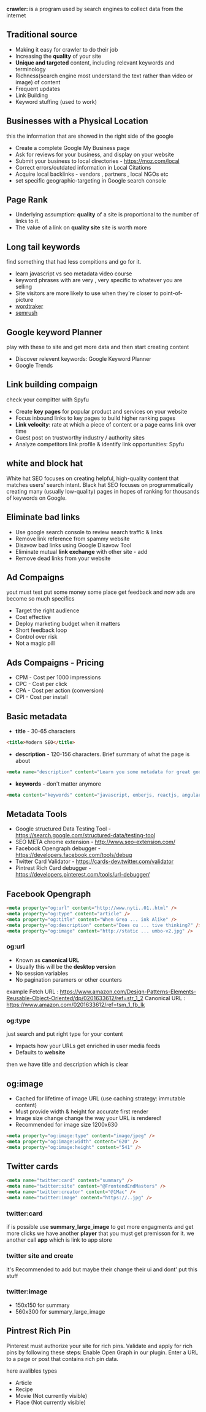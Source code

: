 <b>crawler: </b> is a program used by search engines to collect data from the internet

## Traditional source

- Making it easy for crawler to do their job
- Increasing the <b>quality</b> of your site
- <b>Unique and targeted</b> content, including relevant keywords and terminology
- Richness(search engine most understand the text rather than video or image) of content
- Frequent updates
- Link Building
- Keyword stuffing (used to work)

## Businesses with a Physical Location

this the information that are showed in the right side of the google

- Create a complete Google My Business page
- Ask for reviews for your business, and display on your website
- Submit your business to local directories - https://moz.com/local
- Correct errors/outdated information in Local Citations
- Acquire local backlinks - vendors , partners , local NGOs etc
- set specific geographic-targeting in Google search console

## Page Rank

- Underlying assumption: <b>quality</b> of a site is proportional to the
  number of links to it.
- The value of a link on <b>quality site</b> site is worth more

## Long tail keywords

find something that had less compitions and go for it.

- learn javascript vs seo metadata video course
- keyword phrases with are very , very specific to whatever you are selling
- Site visitors are more likely to use when they're closer to point-of-picture
- [wordtraker](https://app.wordtracker.com/)
- [semrush](https://www.semrush.com/)

## Google keyword Planner

play with these to site and get more data and then
start creating content

- Discover relevent keywords: Google Keyword Planner
- Google Trends

## Link building compaign

check your compitter with Spyfu

- Create <b>key pages</b> for popular product and services on your website
- Focus inbound links to key pages to build higher ranking pages
- <b>Link velocity</b>: rate at which a piece of content or a page earns link
  over time
- Guest post on trustworthy industry / authority sites
- Analyze competitors link profile & identify link opportunities: Spyfu

## white and block hat

White hat SEO focuses on creating helpful, high-quality content that matches users' search intent. Black hat SEO focuses on programmatically creating many (usually low-quality) pages in hopes of ranking for thousands of keywords on Google.

## Eliminate bad links

- Use google search console to review search traffic & links
- Remove link reference from spammy website
- Disavow bad links using Google Disavow Tool
- Eliminate mutual <b>link exchange</b> with other site - add <link rel="nofollow"/>
- Remove dead links from your website

## Ad Compaigns

yout must test put some money some place get feedback and now ads are become so much specifics

- Target the right audience
- Cost effective
- Deploy marketing budget when it matters
- Short feedback loop
- Control over risk
- Not a magic pill

## Ads Compaigns - Pricing

- CPM - Cost per 1000 impressions
- CPC - Cost per click
- CPA - Cost per action (conversion)
- CPI - Cost per install

## Basic metadata

- <b>title</b> - 30-65 characters

```html
<title>Modern SEO</title>
```

- <b>description</b> - 120-156 characters. Brief summary of what the page is about

```html
<meta name="description" content="Learn you some metadata for great good!" />
```

- <b>keywords</b> - don't matter anymore

```html
<meta content="keywords" content="javascript, emberjs, reactjs, angularjs" />
```

## Metadata Tools

- Google structured Data Testing Tool - https://search.google.com/structured-data/testing-tool
- SEO META chrome extension - http://www.seo-extension.com/
- Facebook Opengraph debugger - https://developers.facebook.com/tools/debug
- Twitter Card Validator - https://cards-dev.twitter.com/validator
- Pintrest Rich Card debugger - https://developers.pinterest.com/tools/url-debugger/

## Facebook Opengraph

```html
<meta property="og:url" content="http://www.nyti..01..html" />
<meta property="og:type" content="article" />
<meta property="og:title" content="When Grea ... ink Alike" />
<meta property="og:description" content="Does cu ... tive thinking?" />
<meta property="og:image" content="http://static ... umbo-v2.jpg" />
```

### og:url

- Known as <b>canonical URL</b>
- Usually this will be the <b>desktop version</b>
- No session variables
- No pagination paramers or other counters

example
Fetch URL : https://www.amazon.com/Design-Patterns-Elements-Reusable-Object-Oriented/dp/0201633612/ref=str_1_2
Canonical URL : https://www.amazon.com/0201633612/ref=tsm_1_fb_lk

### og:type

just search and put right type for your content

- Impacts how your URLs get enriched in user media feeds
- Defaults to <b>website</b>

then we have title and description which is clear

## og:image

- Cached for lifetime of image URL (use caching strategy: immutable content)
- Must provide width & height for accurate first render
- Image size change change the way your URL is rendered!
- Recommended for image size 1200x630

```html
<meta property="og:image:type" content="image/jpeg" />
<meta property="og:image:width" content="620" />
<meta property="og:image:height" content="541" />
```

## Twitter cards

```html
<meta name="twitter:card" content="summary" />
<meta name="twitter:site" content="@FrontendEndMasters" />
<meta name="twitter:creator" content="@1Mac" />
<meta name="twitter:image" content="https://..jpg" />
```

### twitter:card

if is possible use <b>summary_large_image</b> to get more engagments and get more clicks
we have another <b>player</b> that you must get premisson for it.
we another call <b>app</b> which is link to app store

### twitter site and create

it's Recommended to add but maybe their change their ui and dont' put this stuff

### twitter:image

- 150x150 for summary
- 560x300 for summary_large_image

## Pintrest Rich Pin

Pinterest must authorize your site for rich pins. Validate and apply for rich pins by following these steps: Enable Open Graph in our plugin. Enter a URL to a page or post that contains rich pin data.

here avalibles types

- Article
- Recipe
- Movie (Not currently visible)
- Place (Not currently visible)
